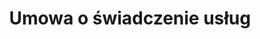 ---
slug: umowa-o-swiadczenie-uslug
title: Umowa o świadczenie usług
categories: [biznes]
priceId: price_1NlA3WDqWXJnMCTYF61cnZsC
draft: true
---